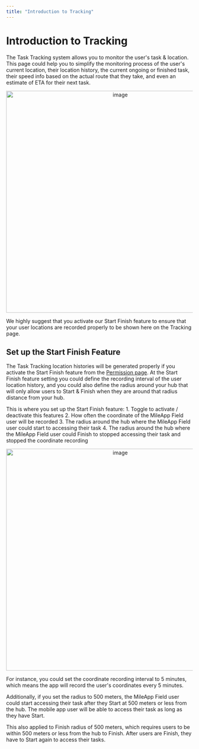 ```yaml
---
title: "Introduction to Tracking"
---
```


# Introduction to Tracking

The Task Tracking system allows you to monitor the user's task & location. This page could help you to simplify the monitoring process of the user's current location, their location history, the current ongoing or finished task, their speed info based on the actual route that they take, and even an estimate of ETA for their next task.

<div align="center">
  <img src="https://t3837933.p.clickup-attachments.com/t3837933/3df26056-9449-4e69-880c-a210bee07b6f/image.png" alt="image" width="600" />
</div>

We highly suggest that you activate our Start Finish feature to ensure that your user locations are recorded properly to be shown here on the Tracking page.

## Set up the Start Finish Feature

The Task Tracking location histories will be generated properly if you activate the Start Finish feature from the [Permission page](https://web.mile.app/setting/permission). At the Start Finish feature setting you could define the recording interval of the user location history, and you could also define the radius around your hub that will only allow users to Start & Finish when they are around that radius distance from your hub.

This is where you set up the Start Finish feature: 1. Toggle to activate / deactivate this features 2. How often the coordinate of the MileApp Field user will be recorded 3. The radius around the hub where the MileApp Field user could start to accessing their task 4. The radius around the hub where the MileApp Field user could Finish to stopped accessing their task and stopped the coordinate recording

<div align="center">
  <img src="https://t3837933.p.clickup-attachments.com/t3837933/a236bc32-37a3-4090-b2c4-8e648494cfad/image.png" alt="image" width="600" />
</div>

For instance, you could set the coordinate recording interval to 5 minutes, which means the app will record the user's coordinates every 5 minutes.

Additionally, if you set the radius to 500 meters, the MileApp Field user could start accessing their task after they Start at 500 meters or less from the hub. The mobile app user will be able to access their task as long as they have Start.

This also applied to Finish radius of 500 meters, which requires users to be within 500 meters or less from the hub to Finish. After users are Finish, they have to Start again to access their tasks.